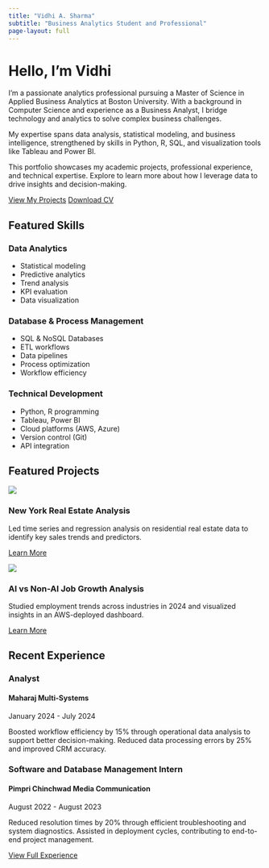 ```yaml
---
title: "Vidhi A. Sharma"
subtitle: "Business Analytics Student and Professional"
page-layout: full
---
```


# Hello, I'm Vidhi

I'm a passionate analytics professional pursuing a Master of Science in Applied Business Analytics at Boston University. With a background in Computer Science and experience as a Business Analyst, I bridge technology and analytics to solve complex business challenges.

My expertise spans data analysis, statistical modeling, and business intelligence, strengthened by skills in Python, R, SQL, and visualization tools like Tableau and Power BI.

This portfolio showcases my academic projects, professional experience, and technical expertise. Explore to learn more about how I leverage data to drive insights and decision-making.

[View My Projects](projects.qmd){.btn .btn-primary .mr-2} [Download CV](resume/resume-vidhi-sharma.pdf){.btn .btn-outline-primary}

## Featured Skills

::: {.grid}

::: {.g-col-12 .g-col-md-4 .card .data-analytics-section}
### Data Analytics
- Statistical modeling
- Predictive analytics
- Trend analysis
- KPI evaluation
- Data visualization
:::

::: {.g-col-12 .g-col-md-4 .card .database-section}
### Database & Process Management
- SQL & NoSQL Databases
- ETL workflows
- Data pipelines
- Process optimization
- Workflow efficiency
:::

::: {.g-col-12 .g-col-md-4 .card .technical-section}
### Technical Development
- Python, R programming
- Tableau, Power BI
- Cloud platforms (AWS, Azure)
- Version control (Git)
- API integration
:::

:::

## Featured Projects

::: {.grid}

::: {.g-col-12 .g-col-md-6 .card .project-card}
![](images/project1.jpg){fig-alt="New York Real Estate Analysis" .card-img-top}

### New York Real Estate Analysis
Led time series and regression analysis on residential real estate data to identify key sales trends and predictors.

[Learn More](projects.qmd#real-estate){.btn .btn-sm .btn-primary}
:::

::: {.g-col-12 .g-col-md-6 .card .project-card}
![](images/project2.jpg){fig-alt="AI vs Non-AI Job Growth Analysis" .card-img-top}

### AI vs Non-AI Job Growth Analysis
Studied employment trends across industries in 2024 and visualized insights in an AWS-deployed dashboard.

[Learn More](projects.qmd#job-growth){.btn .btn-sm .btn-primary}
:::

:::

## Recent Experience

::: {.timeline}

::: {.timeline-item}
### Analyst
#### Maharaj Multi-Systems
::: {.timeline-date}
January 2024 - July 2024
:::
Boosted workflow efficiency by 15% through operational data analysis to support better decision-making. Reduced data processing errors by 25% and improved CRM accuracy.
:::

::: {.timeline-item}
### Software and Database Management Intern
#### Pimpri Chinchwad Media Communication
::: {.timeline-date}
August 2022 - August 2023
:::
Reduced resolution times by 20% through efficient troubleshooting and system diagnostics. Assisted in deployment cycles, contributing to end-to-end project management.
:::

:::

[View Full Experience](experience.qmd){.btn .btn-outline-primary .mt-3}
